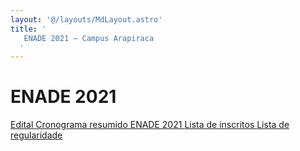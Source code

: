 ```yaml
---
layout: '@/layouts/MdLayout.astro'
title: '
   ENADE 2021 — Campus Arapiraca
  '
---
```






ENADE 2021
==========










<a class="buttonItem" href="/cpt/institucional/enade/enade-2021/edital">
 <span>
  Edital
 </span>
</a>



<a class="buttonItem" href="/cpt/institucional/enade/enade-2021/cronograma_resumido.png/view">
 <span>
  Cronograma resumido ENADE 2021
 </span>
</a>



<a class="buttonItem" href="/cpt/institucional/enade/enade-2021/concluintes-enade-2021.pdf/view">
 <span>
  Lista de inscritos
 </span>
</a>



<a class="buttonItem" href="/cpt/institucional/enade/enade-2021/enade-2021-relatorio-de-regularidade-concluintes.pdf/view">
 <span>
  Lista de regularidade
 </span>
</a>













